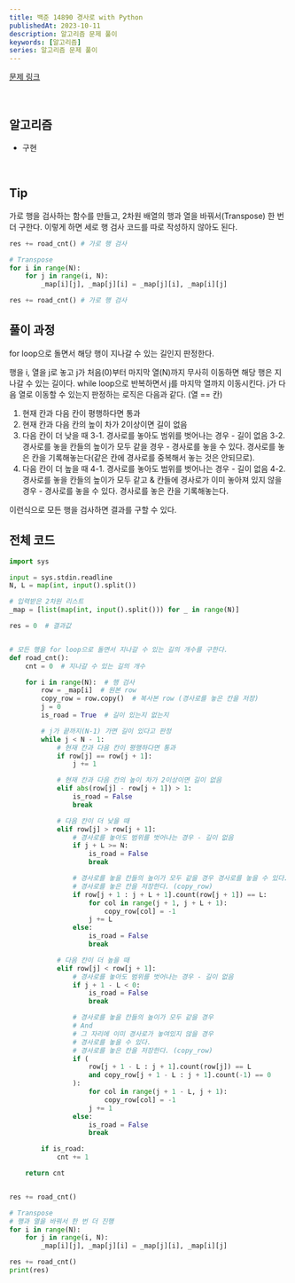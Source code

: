 ```yaml
---
title: 백준 14890 경사로 with Python
publishedAt: 2023-10-11
description: 알고리즘 문제 풀이
keywords: [알고리즘]
series: 알고리즘 문제 풀이
---
```


[문제 링크](https://www.acmicpc.net/problem/14890)

<br />

## 알고리즘

>

- 구현

<br />

## Tip

가로 행을 검사하는 함수를 만들고, 2차원 배열의 행과 열을 바꿔서(Transpose) 한 번 더 구한다.
이렇게 하면 세로 행 검사 코드를 따로 작성하지 않아도 된다.

```python
res += road_cnt() # 가로 행 검사

# Transpose
for i in range(N):
    for j in range(i, N):
        _map[i][j], _map[j][i] = _map[j][i], _map[i][j]

res += road_cnt() # 가로 행 검사
```

## 풀이 과정

for loop으로 돌면서 해당 행이 지나갈 수 있는 길인지 판정한다.

행을 i, 열을 j로 놓고 j가 처음(0)부터 마지막 열(N)까지 무사히 이동하면 해당 행은 지나갈 수 있는 길이다.
while loop으로 반복하면서 j를 마지막 열까지 이동시킨다.
j가 다음 열로 이동할 수 있는지 판정하는 로직은 다음과 같다. (열 == 칸)

1. 현재 칸과 다음 칸이 평행하다면 통과
2. 현재 칸과 다음 칸의 높이 차가 2이상이면 길이 없음
3. 다음 칸이 더 낮을 때
   3-1. 경사로를 놓아도 범위를 벗어나는 경우 - 길이 없음
   3-2. 경사로를 놓을 칸들의 높이가 모두 같을 경우 - 경사로를 놓을 수 있다. 경사로를 놓은 칸을 기록해놓는다(같은 칸에 경사로를 중복해서 놓는 것은 안되므로).
4. 다음 칸이 더 높을 때
   4-1. 경사로를 놓아도 범위를 벗어나는 경우 - 길이 없음
   4-2. 경사로를 놓을 칸들의 높이가 모두 같고 & 칸들에 경사로가 이미 놓아져 있지 않을 경우 - 경사로를 놓을 수 있다. 경사로를 놓은 칸을 기록해놓는다.

이런식으로 모든 행을 검사하면 결과를 구할 수 있다.

## 전체 코드

```python
import sys

input = sys.stdin.readline
N, L = map(int, input().split())

# 입력받은 2차원 리스트
_map = [list(map(int, input().split())) for _ in range(N)]

res = 0  # 결과값


# 모든 행을 for loop으로 돌면서 지나갈 수 있는 길의 개수를 구한다.
def road_cnt():
    cnt = 0  # 지나갈 수 있는 길의 개수

    for i in range(N):  # 행 검사
        row = _map[i]  # 원본 row
        copy_row = row.copy()  # 복사본 row (경사로를 놓은 칸을 저장)
        j = 0
        is_road = True  # 길이 있는지 없는지

        # j가 끝까지(N-1) 가면 길이 있다고 판정
        while j < N - 1:
            # 현재 칸과 다음 칸이 평행하다면 통과
            if row[j] == row[j + 1]:
                j += 1

            # 현재 칸과 다음 칸의 높이 차가 2이상이면 길이 없음
            elif abs(row[j] - row[j + 1]) > 1:
                is_road = False
                break

            # 다음 칸이 더 낮을 때
            elif row[j] > row[j + 1]:
                # 경사로를 놓아도 범위를 벗어나는 경우 - 길이 없음
                if j + L >= N:
                    is_road = False
                    break

                # 경사로를 놓을 칸들의 높이가 모두 같을 경우 경사로를 놓을 수 있다.
                # 경사로를 놓은 칸을 저장한다. (copy_row)
                if row[j + 1 : j + L + 1].count(row[j + 1]) == L:
                    for col in range(j + 1, j + L + 1):
                        copy_row[col] = -1
                    j += L
                else:
                    is_road = False
                    break

            # 다음 칸이 더 높을 때
            elif row[j] < row[j + 1]:
                # 경사로를 놓아도 범위를 벗어나는 경우 - 길이 없음
                if j + 1 - L < 0:
                    is_road = False
                    break

                # 경사로를 놓을 칸들의 높이가 모두 같을 경우
                # And
                # 그 자리에 이미 경사로가 놓여있지 않을 경우
                # 경사로를 놓을 수 있다.
                # 경사로를 놓은 칸을 저장한다. (copy_row)
                if (
                    row[j + 1 - L : j + 1].count(row[j]) == L
                    and copy_row[j + 1 - L : j + 1].count(-1) == 0
                ):
                    for col in range(j + 1 - L, j + 1):
                        copy_row[col] = -1
                    j += 1
                else:
                    is_road = False
                    break

        if is_road:
            cnt += 1

    return cnt


res += road_cnt()

# Transpose
# 행과 열을 바꿔서 한 번 더 진행
for i in range(N):
    for j in range(i, N):
        _map[i][j], _map[j][i] = _map[j][i], _map[i][j]

res += road_cnt()
print(res)

```
